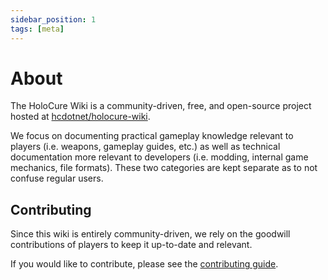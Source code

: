 ```yaml
---
sidebar_position: 1
tags: [meta]
---
```


# About

The HoloCure Wiki is a community-driven, free, and open-source project hosted at [hcdotnet/holocure-wiki](https://github.com/hcdotnet/holocure-wiki).

We focus on documenting practical gameplay knowledge relevant to players (i.e. weapons, gameplay guides, etc.) as well as technical documentation more relevant to developers (i.e. modding, internal game mechanics, file formats). These two categories are kept separate as to not confuse regular users.

## Contributing

Since this wiki is entirely community-driven, we rely on the goodwill contributions of players to keep it up-to-date and relevant.

If you would like to contribute, please see the [contributing guide](/docs/meta/contributing).

